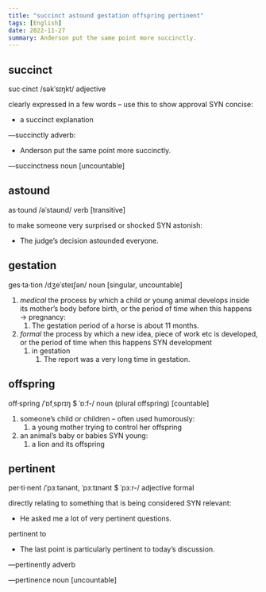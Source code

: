 ```yaml
---
title: "succinct astound gestation offspring pertinent"
tags: [English]
date: 2022-11-27
summary: Anderson put the same point more succinctly.
---
```


## succinct

suc·cinct /səkˈsɪŋkt/ adjective

clearly expressed in a few words – use this to show approval SYN concise:

- a succinct explanation

—succinctly adverb:

- Anderson put the same point more succinctly.

—succinctness noun [uncountable]

## astound

as·tound /əˈstaʊnd/ verb [transitive]

to make someone very surprised or shocked SYN astonish:

- The judge’s decision astounded everyone.

## gestation

ges·ta·tion /dʒeˈsteɪʃən/ noun [singular, uncountable]

1. *medical* the process by which a child or young animal develops inside its mother’s body before birth, or the period of time when this happens → pregnancy:
   1. The gestation period of a horse is about 11 months.
2. *formal* the process by which a new idea, piece of work etc is developed, or the period of time when this happens SYN development
   1. in gestation
      1. The report was a very long time in gestation.

## offspring

off·spring /ˈɒfˌsprɪŋ $ ˈɒːf-/ noun (plural offspring) [countable]

1. someone’s child or children – often used humorously:
   1. a young mother trying to control her offspring
2. an animal’s baby or babies SYN young:
   1. a lion and its offspring

## pertinent

per·ti·nent /ˈpɜːtənənt, ˈpɜːtɪnənt $ ˈpɜːr-/ adjective formal

directly relating to something that is being considered SYN relevant:

- He asked me a lot of very pertinent questions.

pertinent to

- The last point is particularly pertinent to today’s discussion.

—pertinently adverb

—pertinence noun [uncountable]
